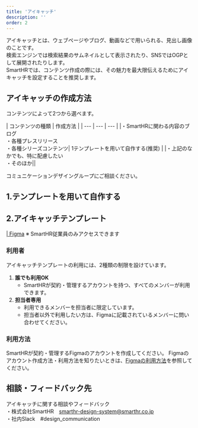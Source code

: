```yaml
---
title: 'アイキャッチ'
description: ''
order: 2
---
```


アイキャッチとは、ウェブページやブログ、動画などで用いられる、見出し画像のことです。  
検索エンジンでは検索結果のサムネイルとして表示されたり、SNSではOGPとして展開されたりします。  
SmartHRでは、コンテンツ作成の際には、その魅力を最大限伝えるためにアイキャッチを設定することを推奨します。

## アイキャッチの作成方法
コンテンツによって2つから選べます。

| コンテンツの種類 | 作成方法 |
| --- | --- | --- |
|・SmartHRに関わる内容のブログ<br>・各種プレスリリース<br>・各種シリーズコンテンツ| 1テンプレートを用いて自作する(推奨) |
|・上記のなかでも、特に配慮したい<br>・そのほか||

コミュニケーションデザイングループにご相談ください。

## 1.テンプレートを用いて自作する

## 2.アイキャッチテンプレート
[ | Figma](https://www.figma.com/files/1060306416490725543/project/23431461/SmartHR-Design-System?fuid=1080474492203200478)
※ SmartHR従業員のみアクセスできます

### 利用者
アイキャッチテンプレートの利用には、2種類の制限を設けています。  
1. **誰でも利用OK**
    - SmartHRが契約・管理するアカウントを持つ、すべてのメンバーが利用できます。
2. **担当者専用**
    - 利用できるメンバーを担当者に限定しています。
    - 担当者以外で利用したい方は、Figmaに記載されているメンバーに問い合わせてください。

### 利用方法
SmartHRが契約・管理するFigmaのアカウントを作成してください。
Figmaのアカウント作成方法・利用方法を知りたいときは、[Figmaの利用方法](https://smarthr.design/operational-guideline/figma-operation)を参照してください。


## 相談・フィードバック先
アイキャッチに関する相談やフィードバック  
・株式会社SmartHR　smarthr-design-system@smarthr.co.jp  
・社内Slack　#design_communication
